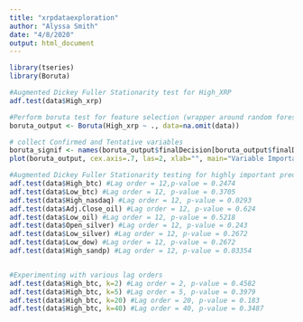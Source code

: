 ```yaml
---
title: "xrpdataexploration"
author: "Alyssa Smith"
date: "4/8/2020"
output: html_document
---
```


```r
library(tseries)
library(Boruta)

```



```r
#Augmented Dickey Fuller Stationarity test for High_XRP
adf.test(data$High_xrp)
```


```r
#Perform boruta test for feature selection (wrapper around random forest)
boruta_output <- Boruta(High_xrp ~ ., data=na.omit(data))
```


```r
# collect Confirmed and Tentative variables
boruta_signif <- names(boruta_output$finalDecision[boruta_output$finalDecision %in% c("Confirmed", "Tentative")]) 
plot(boruta_output, cex.axis=.7, las=2, xlab="", main="Variable Importance")  # plot variable importance
```

```r
#Augmented Dickey Fuller Stationarity testing for highly important predictor variables
adf.test(data$High_btc) #Lag order = 12,p-value = 0.2474
adf.test(data$Low_btc) #Lag order = 12, p-value = 0.3705
adf.test(data$High_nasdaq) #Lag order = 12, p-value = 0.0293
adf.test(data$Adj.Close_oil) #Lag order = 12, p-value = 0.624
adf.test(data$Low_oil) #Lag order = 12, p-value = 0.5218
adf.test(data$Open_silver) #Lag order = 12, p-value = 0.243
adf.test(data$Low_silver) #Lag order = 12, p-value = 0.2672
adf.test(data$Low_dow) #Lag order = 12, p-value = 0.2672
adf.test(data$High_sandp) #Lag order = 12, p-value = 0.03354


#Experimenting with various lag orders 
adf.test(data$High_btc, k=2) #Lag order = 2, p-value = 0.4582
adf.test(data$High_btc, k=5) #Lag order = 5, p-value = 0.3979
adf.test(data$High_btc, k=20) #Lag order = 20, p-value = 0.183
adf.test(data$High_btc, k=40) #Lag order = 40, p-value = 0.3487
```

